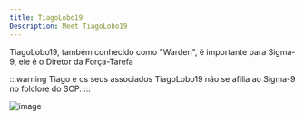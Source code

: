 ```yaml
---
title: TiagoLobo19
Description: Meet TiagoLobo19
---
```


TiagoLobo19, também conhecido como "Warden", é importante para Sigma-9, ele é o Diretor da Força-Tarefa

:::warning Tiago e os seus associados
TiagoLobo19 não se afilia ao Sigma-9 no folclore do SCP.
:::

![image](https://tr.rbxcdn.com/6401ce72fb006168051b075dc7ca8ac1/150/150/AvatarHeadshot/Png)
